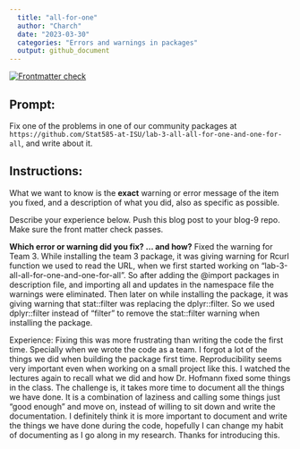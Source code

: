 ```yaml
---
  title: "all-for-one"
  author: "Charch"
  date: "2023-03-30"
  categories: "Errors and warnings in packages"
  output: github_document
---
```


<!-- README.md is generated from README.Rmd. Please edit that file -->
<!-- badges: start -->
[![Frontmatter check](../../actions/workflows/check-yaml.yaml/badge.svg)](../../actions/workflows/check-yaml.yaml)
<!-- badges: end -->

## Prompt:

Fix one of the problems in one of our community packages at `https://github.com/Stat585-at-ISU/lab-3-all-all-for-one-and-one-for-all`, and write about it. 

## Instructions:

What we want to know is the **exact** warning or error message of the item you fixed, and a description of what you did, also as specific as possible. 

Describe your experience  below. Push this blog post to your blog-9 repo. Make sure the front matter check passes.

**Which error or warning did you fix? ... and how?**
Fixed the warning for Team 3. While installing the team 3 package, it was giving warning for Rcurl function we used to read the URL, when we first started working on "lab-3-all-all-for-one-and-one-for-all". So after adding the @import packages in description file,  and importing all and updates in the namespace file the warnings were eliminated. Then later on while installing the package, it was giving warning that stat::filter was replacing the dplyr::filter. So we used dplyr::filter instead of "filter" to remove the stat::filter warning when installing the package.

Experience: Fixing this was more frustrating than writing the code the first time. Specially when we wrote the code as a team. I forgot a lot of the things we did when building the package first time. Reproducibility seems very important even when working on a small project like this. I watched the lectures again to recall what we did and how Dr. Hofmann fixed some things in the class. The challenge is, it takes more time to document all the things we have done. It is a combination of laziness and calling some things just "good enough" and move on, instead of willing to sit down and write the documentation. I definitely think it is more important to document and write the things we have done during the code, hopefully I can change my habit of documenting as I go along in my research. Thanks for introducing this.